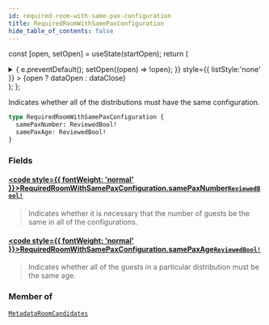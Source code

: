 ```yaml
---
id: required-room-with-same-pax-configuration
title: RequiredRoomWithSamePaxConfiguration
hide_table_of_contents: false
---
```






const [open, setOpen] = useState(startOpen);
return (
<details {...(open ? { open: true } : {})} className="details" style={{ border:'none', boxShadow:'none', background:'var(--ifm-background-color)' }}>
<summary
onClick={(e) => {
e.preventDefault();
setOpen((open) => !open);
}}
style={{ listStyle:'none' }} >
{open ? dataOpen : dataClose}
</summary>
{open && children}
</details>
);
};

Indicates whether all of the distributions must have the same configuration.

```graphql
type RequiredRoomWithSamePaxConfiguration {
  samePaxNumber: ReviewedBool!
  samePaxAge: ReviewedBool!
}
```

### Fields

#### [<code style={{ fontWeight: 'normal' }}>RequiredRoomWithSamePaxConfiguration.<b>samePaxNumber</b></code>](#)<Bullet />[`ReviewedBool!`](/api/objects/reviewed-bool) <Badge class="badge badge--secondary" text="non-null"/> <Badge class="badge badge--secondary" text="object"/>

> Indicates whether it is necessary that the number of guests be the same in all of the configurations.

#### [<code style={{ fontWeight: 'normal' }}>RequiredRoomWithSamePaxConfiguration.<b>samePaxAge</b></code>](#)<Bullet />[`ReviewedBool!`](/api/objects/reviewed-bool) <Badge class="badge badge--secondary" text="non-null"/> <Badge class="badge badge--secondary" text="object"/>

> Indicates whether all of the guests in a particular distribution must be the same age.

### Member of

[`MetadataRoomCandidates`](/api/objects/metadata-room-candidates) <Badge class="badge badge--secondary" text="object"/>
